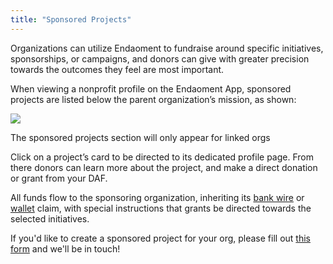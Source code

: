 ```yaml
---
title: "Sponsored Projects"
---
```


Organizations can utilize Endaoment to fundraise around specific initiatives, sponsorships, or campaigns, and donors can give with greater precision towards the outcomes they feel are most important.

When viewing a nonprofit profile on the Endaoment App, sponsored projects are listed below the parent organization’s mission, as shown:

![](/images/organizations/subproject.png)

The sponsored projects section will only appear for linked orgs

Click on a project’s card to be directed to its dedicated profile page. From there donors can learn more about the project, and make a direct donation or grant from your DAF.

All funds flow to the sponsoring organization, inheriting its [bank wire](https://docs.endaoment.org/organizations/receiving-endaoment-grants#via-u.s.-bank-wire) or [wallet](https://docs.endaoment.org/organizations/receiving-endaoment-grants#via-usdc) claim, with special instructions that grants be directed towards the selected initiatives.

If you'd like to create a sponsored project for your org, please fill out [this form](https://endaoment.typeform.com/project) and we'll be in touch!